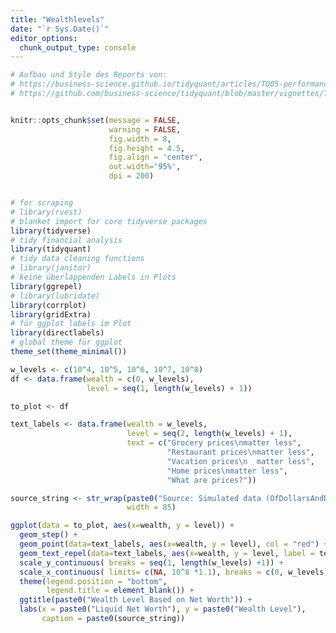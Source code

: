 ```yaml
---
title: "Wealthlevels"
date: "`r Sys.Date()`"
editor_options: 
  chunk_output_type: console
---
```


```r
# Aufbau und Style des Reports von: 
# https://business-science.github.io/tidyquant/articles/TQ05-performance-analysis-with-tidyquant.html
# https://github.com/business-science/tidyquant/blob/master/vignettes/TQ05-performance-analysis-with-tidyquant.Rmd


knitr::opts_chunk$set(message = FALSE,
                      warning = FALSE,
                      fig.width = 8, 
                      fig.height = 4.5,
                      fig.align = 'center',
                      out.width='95%', 
                      dpi = 200)


# for scraping
# library(rvest)
# blanket import for core tidyverse packages
library(tidyverse)
# tidy financial analysis 
library(tidyquant)
# tidy data cleaning functions
# library(janitor)
# keine überlappenden Labels in Plots
library(ggrepel)
# library(lubridate)
library(corrplot)
library(gridExtra)
# für ggplot labels im Plot
library(directlabels)
# global theme für ggplot
theme_set(theme_minimal())
```


```r
w_levels <- c(10^4, 10^5, 10^6, 10^7, 10^8)
df <- data.frame(wealth = c(0, w_levels),
                 level = seq(1, length(w_levels) + 1))

to_plot <- df

text_labels <- data.frame(wealth = w_levels,
                          level = seq(2, length(w_levels) + 1),
                          text = c("Grocery prices\nmatter less",
                                   "Restaurant prices\nmatter less",
                                   "Vacation prices\n  matter less",
                                   "Home prices\nmatter less",
                                   "What are prices?"))

source_string <- str_wrap(paste0("Source: Simulated data (OfDollarsAndData.com)"),
                          width = 85)

ggplot(data = to_plot, aes(x=wealth, y = level)) +
  geom_step() +
  geom_point(data=text_labels, aes(x=wealth, y = level), col = "red") +
  geom_text_repel(data=text_labels, aes(x=wealth, y = level, label = text), col = "red", size = 3, max.iter = 3000) +
  scale_y_continuous( breaks = seq(1, length(w_levels) +1)) +
  scale_x_continuous( limits= c(NA, 10^8 *1.1), breaks = c(0, w_levels), trans = "log10") +
  theme(legend.position = "bottom",
        legend.title = element_blank()) +
  ggtitle(paste0("Wealth Level Based on Net Worth")) +
  labs(x = paste0("Liquid Net Worth"), y = paste0("Wealth Level"),
       caption = paste0(source_string))
```

